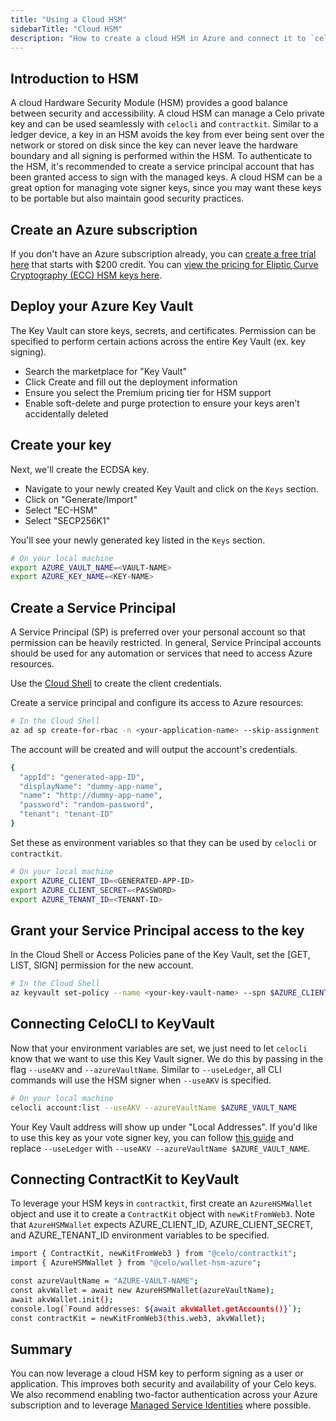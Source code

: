 ```yaml
---
title: "Using a Cloud HSM"
sidebarTitle: "Cloud HSM"
description: "How to create a cloud HSM in Azure and connect it to `celocli`."
---
```


## Introduction to HSM[](#introduction-to-hsm "Direct link to heading")

A cloud Hardware Security Module (HSM) provides a good balance between security and accessibility. A cloud HSM can manage a Celo private key and can be used seamlessly with `celocli` and `contractkit`. Similar to a ledger device, a key in an HSM avoids the key from ever being sent over the network or stored on disk since the key can never leave the hardware boundary and all signing is performed within the HSM. To authenticate to the HSM, it's recommended to create a service principal account that has been granted access to sign with the managed keys. A cloud HSM can be a great option for managing vote signer keys, since you may want these keys to be portable but also maintain good security practices.

## Create an Azure subscription[](#create-an-azure-subscription "Direct link to heading")

If you don't have an Azure subscription already, you can [create a free trial here](https://azure.microsoft.com/free/) that starts with $200 credit. You can [view the pricing for Eliptic Curve Cryptography (ECC) HSM keys here](https://azure.microsoft.com/pricing/details/key-vault/).

## Deploy your Azure Key Vault[](#deploy-your-azure-key-vault "Direct link to heading")

The Key Vault can store keys, secrets, and certificates. Permission can be specified to perform certain actions across the entire Key Vault (ex. key signing).

- Search the marketplace for "Key Vault"
- Click Create and fill out the deployment information
- Ensure you select the Premium pricing tier for HSM support
- Enable soft-delete and purge protection to ensure your keys aren't accidentally deleted

## Create your key[](#create-your-key "Direct link to heading")

Next, we'll create the ECDSA key.

- Navigate to your newly created Key Vault and click on the `Keys` section.
- Click on "Generate/Import"
- Select "EC-HSM"
- Select "SECP256K1"

You'll see your newly generated key listed in the `Keys` section.

```bash
# On your local machine
export AZURE_VAULT_NAME=<VAULT-NAME>
export AZURE_KEY_NAME=<KEY-NAME>

```

## Create a Service Principal[](#create-a-service-principal "Direct link to heading")

A Service Principal (SP) is preferred over your personal account so that permission can be heavily restricted. In general, Service Principal accounts should be used for any automation or services that need to access Azure resources.

Use the [Cloud Shell](https://shell.azure.com/bash) to create the client credentials.

Create a service principal and configure its access to Azure resources:

```bash
# In the Cloud Shell
az ad sp create-for-rbac -n <your-application-name> --skip-assignment

```

The account will be created and will output the account's credentials.

```bash
{
  "appId": "generated-app-ID",
  "displayName": "dummy-app-name",
  "name": "http://dummy-app-name",
  "password": "random-password",
  "tenant": "tenant-ID"
}

```

Set these as environment variables so that they can be used by `celocli` or `contractkit`.

```bash
# On your local machine
export AZURE_CLIENT_ID=<GENERATED-APP-ID>
export AZURE_CLIENT_SECRET=<PASSWORD>
export AZURE_TENANT_ID=<TENANT-ID>

```

## Grant your Service Principal access to the key[](#grant-your-service-principal-access-to-the-key "Direct link to heading")

In the Cloud Shell or Access Policies pane of the Key Vault, set the \[GET, LIST, SIGN\] permission for the new account.

```bash
# In the Cloud Shell
az keyvault set-policy --name <your-key-vault-name> --spn $AZURE_CLIENT_ID --key-permissions get list sign

```

## Connecting CeloCLI to KeyVault[](#connecting-celocli-to-keyvault "Direct link to heading")

Now that your environment variables are set, we just need to let `celocli` know that we want to use this Key Vault signer. We do this by passing in the flag `--useAKV` and `--azureVaultName`. Similar to `--useLedger`, all CLI commands will use the HSM signer when `--useAKV` is specified.

```bash
# On your local machine
celocli account:list --useAKV --azureVaultName $AZURE_VAULT_NAME

```

Your Key Vault address will show up under "Local Addresses". If you'd like to use this key as your vote signer key, you can follow [this guide](/holder/vote/governance) and replace `--useLedger` with `--useAKV --azureVaultName $AZURE_VAULT_NAME`.

## Connecting ContractKit to KeyVault[](#connecting-contractkit-to-keyvault "Direct link to heading")

To leverage your HSM keys in `contractkit`, first create an `AzureHSMWallet` object and use it to create a `ContractKit` object with `newKitFromWeb3`. Note that `AzureHSMWallet` expects AZURE_CLIENT_ID, AZURE_CLIENT_SECRET, and AZURE_TENANT_ID environment variables to be specified.

```bash
import { ContractKit, newKitFromWeb3 } from "@celo/contractkit";
import { AzureHSMWallet } from "@celo/wallet-hsm-azure";

const azureVaultName = "AZURE-VAULT-NAME";
const akvWallet = await new AzureHSMWallet(azureVaultName);
await akvWallet.init();
console.log(`Found addresses: ${await akvWallet.getAccounts()}`);
const contractKit = newKitFromWeb3(this.web3, akvWallet);

```

## Summary[](#summary "Direct link to heading")

You can now leverage a cloud HSM key to perform signing as a user or application. This improves both security and availability of your Celo keys. We also recommend enabling two-factor authentication across your Azure subscription and to leverage [Managed Service Identities](https://docs.microsoft.com/azure/active-directory/managed-identities-azure-resources/overview) where possible.
